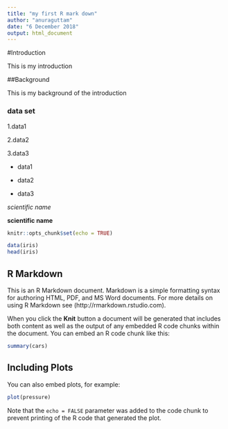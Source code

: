 ```yaml
---
title: "my first R mark down"
author: "anuraguttam"
date: "6 December 2018"
output: html_document
---
```


#Introduction

This is my introduction

##Background

This is my background of the introduction

### data set

1.data1

2.data2

3.data3

+ data1

+ data2

+ data3

*scientific name*

**scientific name**

```r
knitr::opts_chunk$set(echo = TRUE)
```
```r
data(iris)
head(iris)
```


## R Markdown

This is an R Markdown document. Markdown is a simple formatting syntax for authoring HTML, PDF, and MS Word documents. For more details on using R Markdown see (http://rmarkdown.rstudio.com).

When you click the **Knit** button a document will be generated that includes both content as well as the output of any embedded R code chunks within the document. You can embed an R code chunk like this:

```r
summary(cars)
```

## Including Plots

You can also embed plots, for example:

```r
plot(pressure)
```

Note that the `echo = FALSE` parameter was added to the code chunk to prevent printing of the R code that generated the plot.
